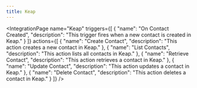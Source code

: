 ```yaml
---
title: Keap
---
```



<IntegrationPage
    name="Keap"
	triggers={[
		{
			"name": "On Contact Created",
			"description": "This trigger fires when a new contact is created in Keap."
		}
	]}
    actions={[
        {
            "name": "Create Contact",
			"description": "This action creates a new contact in Keap."
		},
		{
			"name": "List Contacts",
			"description": "This action lists all contacts in Keap."
		},
		{
			"name": "Retrieve Contact",
			"description": "This action retrieves a contact in Keap."
		},
		{
			"name": "Update Contact",
			"description": "This action updates a contact in Keap."
		},
		{
			"name": "Delete Contact",
			"description": "This action deletes a contact in Keap."
		}
    ]}
/>
